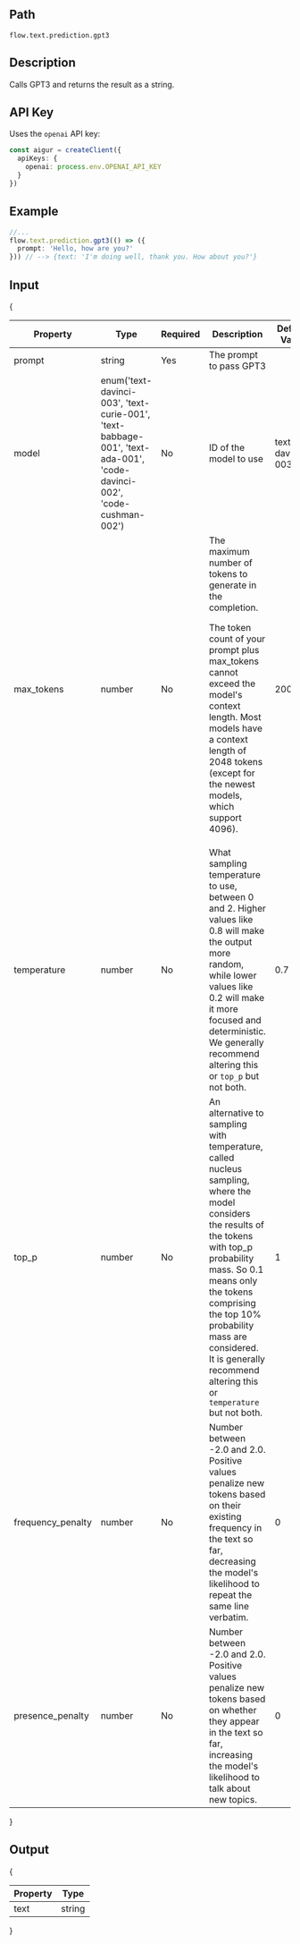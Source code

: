 ## Path
`flow.text.prediction.gpt3`

## Description

Calls GPT3 and returns the result as a string.

## API Key

Uses the `openai` API key:

```ts index.ts
const aigur = createClient({
  apiKeys: {
    openai: process.env.OPENAI_API_KEY
  }
})
```

## Example

```ts index.ts
//...
flow.text.prediction.gpt3(() => ({
  prompt: 'Hello, how are you?'
})) // --> {text: 'I'm doing well, thank you. How about you?'}
```


## Input

{<table>
  <thead>
    <tr>
      <th>Property</th>
      <th>Type</th>
      <th>Required</th>
      <th>Description</th>
      <th>Default Value</th>
    </tr>
  </thead>
  <tbody>
    <tr>
      <td>prompt</td>
      <td>string</td>
      <td>Yes</td>
      <td>The prompt to pass GPT3</td>
      <td></td>
    </tr>
    <tr>
      <td>model</td>
      <td>enum('text-davinci-003',
			'text-curie-001',
			'text-babbage-001',
			'text-ada-001',
			'code-davinci-002',
			'code-cushman-002')</td>
      <td>No</td>
      <td>ID of the model to use</td>
      <td>text-davinci-003</td>
    </tr>
    <tr>
      <td>max_tokens</td>
      <td>number</td>
      <td>No</td>
      <td>The maximum number of tokens to generate in the completion.

The token count of your prompt plus max_tokens cannot exceed the model's context length. Most models have a context length of 2048 tokens (except for the newest models, which support 4096).</td>
      <td>200</td>
    </tr>
    <tr>
      <td>temperature</td>
      <td>number</td>
      <td>No</td>
      <td>What sampling temperature to use, between 0 and 2. Higher values like 0.8 will make the output more random, while lower values like 0.2 will make it more focused and deterministic.
        We generally recommend altering this or `top_p` but not both.</td>
      <td>0.7</td>
    </tr>
    <tr>
      <td>top_p</td>
      <td>number</td>
      <td>No</td>
      <td>An alternative to sampling with temperature, called nucleus sampling, where the model considers the results of the tokens with top_p probability mass. So 0.1 means only the tokens comprising the top 10% probability mass are considered. It is generally recommend altering this or `temperature` but not both. </td> 
      <td>1</td>
    </tr>
    <tr>
      <td>frequency_penalty</td>
      <td>number</td>
      <td>No</td>
      <td>Number between -2.0 and 2.0. Positive values penalize new tokens based on their existing frequency in the text so far, decreasing the model's likelihood to repeat the same line verbatim.</td> 
      <td>0</td>
    </tr>
    <tr>
      <td>presence_penalty</td>
      <td>number</td>
      <td>No</td>
      <td>Number between -2.0 and 2.0. Positive values penalize new tokens based on whether they appear in the text so far, increasing the model's likelihood to talk about new topics.</td> 
      <td>0</td>
    </tr>
  </tbody>
</table>}


## Output

{<table>
  <thead>
    <tr>
      <th>Property</th>
      <th>Type</th>
    </tr>
  </thead>
  <tbody>
    <tr>
      <td>text</td>
      <td>string</td>
    </tr>
  </tbody>
</table>}
